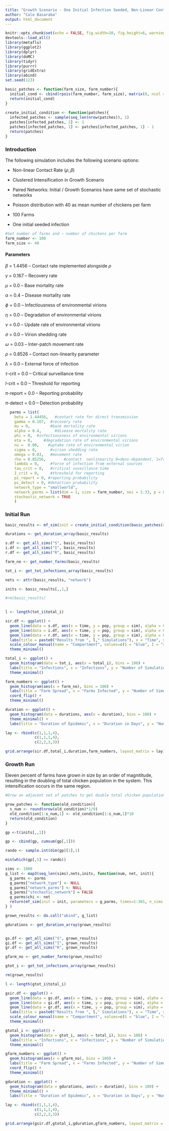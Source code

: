 ```yaml
---
title: "Growth Scenario - One Initial Infection Seeded, Non-Linear Contact Rate, Clustered Intensification, Paired Networks"
author: "Cale Basaraba"
output: html_document
---
```



```r
knitr::opts_chunk$set(echo = FALSE, fig.width=10, fig.height=6, warning = FALSE)
devtools::load_all()
library(metaflu)
library(ggplot2)
library(dplyr)
library(doMC)
library(tidyr)
library(purrr)
library(gridExtra)
library(abind)
set.seed(123)
```

```r

basic_patches <- function(farm_size, farm_number){
  initial_cond <- cbind(rpois(farm_number, farm_size), matrix(0, ncol = 3, nrow = farm_number))
  return(initial_cond)
}
  
create_initial_condition <- function(patches){
  infected_patches <- sample(seq_len(nrow(patches)), 1)
  patches[infected_patches, 2] <- 1
  patches[infected_patches, 1] <- patches[infected_patches, 1] - 1
  return(patches)
}

```

### Introduction

The following simulation includes the following scenario options:

- Non-linear Contact Rate ($\rho, \beta$)

- Clustered Intensification in Growth Scenario

- Paired Networks: Initial / Growth Scenarios have same set of stochastic networks

- Poisson distribution with 40 as mean number of chickens per farm

- 100 Farms

- One initial seeded infection


```r
#Set number of farms and ~ number of chickens per farm
farm_number <- 100
farm_size <- 40

```

#### Parameters

$\beta$ = 1.4456 -- Contact rate implemented alongside $\rho$

$\gamma$ = 0.167 -- Recovery rate

$\mu$ = 0.0 -- Base mortality rate

$\alpha$ = 0.4 -- Disease mortality rate

$\phi$ = 0.0 -- Infectiousness of environmental virions

$\eta$ = 0.0 -- Degradation of environmental virions

$\nu$ = 0.0 -- Update rate of environmental virions

$\sigma$ = 0.0 -- Virion shedding rate

$\omega$ = 0.03 -- Inter-patch movement rate

$\rho$ = 0.8526 -- Contact non-linearity parameter

$\lambda$ = 0.0 -- External force of infection

$\tau$-crit = 0.0 -- Critical surveillance time

$I$-crit = 0.0 -- Threshold for reporting

$\pi$-report = 0.0 -- Reporting probability

$\pi$-detect = 0.0 -- Detection probability

```r
  parms = list(
    beta = 1.44456,   #contact rate for direct transmission
    gamma = 0.167,  #recovery rate
    mu = 0,         #base mortality rate
    alpha = 0.4,      #disease mortality rate
    phi = 0,  #infectiousness of environmental virions
    eta = 0,     #degradation rate of environmental virions
    nu =  0.00,    #uptake rate of environmental virion
    sigma = 0,      #virion shedding rate
    omega = 0.03,   #movement rate
    rho = 0.85256,        #contact  nonlinearity 0=dens-dependent, 1=freq-dependent
    lambda = 0,     #force of infection from external sources
    tau_crit = 0,   #critical suveillance time
    I_crit = 0,     #threshold for reporting
    pi_report = 0, #reporting probability
    pi_detect = 0, #detection probability
    network_type = "smallworld",
    network_parms = list(dim = 1, size = farm_number, nei = 2.33, p = 0.0596, multiple = FALSE, loops = FALSE),
    stochastic_network = TRUE
    )
```

### Initial Run

```r
basic_results <- mf_sim(init = create_initial_condition(basic_patches(40,100)), parameters = parms, times=1:365, n_sims = 1000)

durations <- get_duration_array(basic_results)

s.df <- get_all_sims("S", basic_results)
i.df <- get_all_sims("I", basic_results)
r.df <- get_all_sims("R", basic_results)

farm_no <- get_number_farms(basic_results)

tot_i <- get_tot_infections_array(basic_results)

nets <- attr(basic_results, "network")

inits <- basic_results[,,1,]

#rm(basic_results)
  
```

```r
l <- length(tot_i$total_i)

sir.df <- ggplot() +
  geom_line(data = s.df, aes(x = time, y = pop, group = sim), alpha = 0.05, color = "blue") +
  geom_line(data = i.df, aes(x = time, y = pop, group = sim), alpha = 0.05, color = "red") +
  geom_line(data = r.df, aes(x = time, y = pop, group = sim), alpha = 0.05, color = "green") +
  labs(title = paste0("Results from ", l," Simulations"), x = "Time", y = "Population") +
  scale_colour_manual(name = "Compartment", values=c(S = "blue", I = "red", R = "green")) +
  theme_minimal()

total_i <- ggplot() +
  geom_histogram(data = tot_i, aes(x = total_i), bins = 100) +
  labs(title = "Infections", x = "Infections", y = "Number of Simulations") +
  theme_minimal()

farm_numbers <- ggplot() +
  geom_histogram(aes(x = farm_no), bins = 100) +
  labs(title = "Farm Spread", x = "Farms Infected", y = "Number of Simulations") +
  coord_flip() +
  theme_minimal()

duration <- ggplot() +
  geom_histogram(data = durations, aes(x = duration), bins = 100) +
  theme_minimal() +
  labs(title = "Duration of Epidemic", x = "Duration in Days", y = "Number of Simulations")

lay <- rbind(c(1,1,1,4),
             c(1,1,1,4),
             c(2,2,3,3))

grid.arrange(sir.df,total_i,duration,farm_numbers, layout_matrix = lay)

```

### Growth Run

Eleven percent of farms have grown in size by an order of magnititude, resulting in the doubling of total chicken population in the system. This intensification occurs in the same region.

```r
#Grow an adjacent set of patches to get double total chicken population

grow_patches <- function(old_condition){
  s_num <- round(nrow(old_condition)*1/9)
  old_condition[1:s_num,1] <- old_condition[1:s_num,1]*10
  return(old_condition)
}

gp <-t(inits[,,1])

gp <- cbind(gp, cumsum(gp[,1]))

rando <- sample.int(dim(gp)[1],1)

min(which(gp[,5] >= rando))

sims <- 1000
g_list <- map3(seq_len(sims),nets,inits, function(num, net, init){
  g_parms <- parms
  g_parms["network_type"] <- NULL
  g_parms["network_parms"] <- NULL
  g_parms["stochastic_network"] = FALSE
  g_parms$chi <- net
  return(mf_sim(init = init, parameters = g_parms, times=1:365, n_sims = 1))
} )

grown_results <- do.call("abind", g_list)

gdurations <- get_duration_array(grown_results)


gs.df <- get_all_sims("S", grown_results)
gi.df <- get_all_sims("I", grown_results)
gr.df <- get_all_sims("R", grown_results)

gfarm_no <- get_number_farms(grown_results)

gtot_i <- get_tot_infections_array(grown_results)

rm(grown_results)

```

```r
l <- length(gtot_i$total_i)

gsir.df <- ggplot() +
  geom_line(data = gs.df, aes(x = time, y = pop, group = sim), alpha = 0.05, color = "blue") +
  geom_line(data = gi.df, aes(x = time, y = pop, group = sim), alpha = 0.05, color = "red") +
  geom_line(data = gr.df, aes(x = time, y = pop, group = sim), alpha = 0.05, color = "green") +
  labs(title = paste0("Results from ", l," Simulations"), x = "Time", y = "Population") +
  scale_colour_manual(name = "Compartment", values=c(S = "blue", I = "red", R = "green")) +
  theme_minimal()

gtotal_i <- ggplot() +
  geom_histogram(data = gtot_i, aes(x = total_i), bins = 100) +
  labs(title = "Infections", x = "Infections", y = "Number of Simulations") +
  theme_minimal()

gfarm_numbers <- ggplot() +
  geom_histogram(aes(x = gfarm_no), bins = 100) +
  labs(title = "Farm Spread", x = "Farms Infected", y = "Number of Simulations") +
  coord_flip() +
  theme_minimal()

gduration <- ggplot() +
  geom_histogram(data = gdurations, aes(x = duration), bins = 100) +
  theme_minimal() +
  labs(title = "Duration of Epidemic", x = "Duration in Days", y = "Number of Simulations")

lay <- rbind(c(1,1,1,4),
             c(1,1,1,4),
             c(2,2,3,3))

grid.arrange(gsir.df,gtotal_i,gduration,gfarm_numbers, layout_matrix = lay)

```


